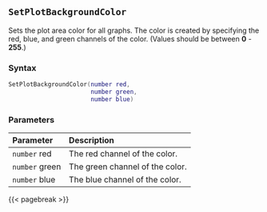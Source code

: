## `SetPlotBackgroundColor`

Sets the plot area color for all graphs. The color is created by specifying the red, blue, and green channels of the color.
(Values should be between **0** - **255**.)

### Syntax {-}

``` .lua
SetPlotBackgroundColor(number red,
                       number green,
                       number blue)
```

### Parameters {-}

**Parameter** | **Description**
| :-- | :-- |
`number` red | The red channel of the color.
`number` green | The green channel of the color.
`number` blue | The blue channel of the color.

{{< pagebreak >}}
